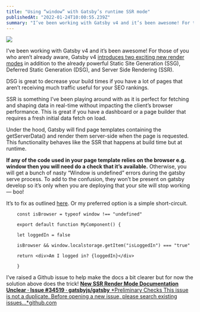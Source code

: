 ```yaml
---
title: "Using “window” with Gatsby’s runtime SSR mode"
publishedAt: "2022-01-24T10:00:55.239Z"
summary: "I’ve been working with Gatsby v4 and it’s been awesome! For those of you who aren’t already aware, Gatsby v4 introduces two exciting new render modes in addition to the already powerful Static Site…"
---
```


![](https://cdn-images-1.medium.com/max/3000/1*OD8BTN6gD9QRq1H5aKJMfg.jpeg)

I’ve been working with Gatsby v4 and it’s been awesome! For those of you who aren’t already aware, Gatsby v4 [introduces two exciting new render modes](https://www.gatsbyjs.com/docs/conceptual/rendering-options/) in addition to the already powerful Static Site Generation (SSG), Deferred Static Generation (DSG), and Server Side Rendering (SSR).

DSG is great to decrease your build times if you have a lot of pages that aren’t receiving much traffic useful for your SEO rankings.

SSR is something I’ve been playing around with as it is perfect for fetching and shaping data in real-time without impacting the client’s browser performance. This is great if you have a dashboard or a page builder that requires a fresh initial data fetch on load.

Under the hood, Gatsby will find page templates containing the getServerData() and render them server-side when the page is requested. This functionality behaves like the SSR that happens at build time but at runtime.

**If any of the code used in your page template relies on the browser e.g. window then you will need do a check that it’s available.** Otherwise, you will get a bunch of nasty “Window is undefined” errors during the gatsby serve process. To add to the confusion, they won’t be present on gatsby develop so it’s only when you are deploying that your site will stop working — boo!

It’s to fix as outlined [here](https://www.gatsbyjs.com/docs/debugging-html-builds/#how-to-check-if-window-is-defined). Or my preferred option is a simple short-circuit.

```
    const isBrowser = typeof window !== "undefined"

    export default function MyComponent() {

    let loggedIn = false

    isBrowser && window.localstorage.getItem("isLoggedIn") === "true"

    return <div>Am I logged in? {loggedIn}</div>

    }
``` 

I’ve raised a Github issue to help make the docs a bit clearer but for now the solution above does the trick!
[**New SSR Render Mode Documentation Unclear · Issue #34519 · gatsbyjs/gatsby**
*Preliminary Checks This issue is not a duplicate. Before opening a new issue, please search existing issues…*github.com](https://github.com/gatsbyjs/gatsby/issues/34519)